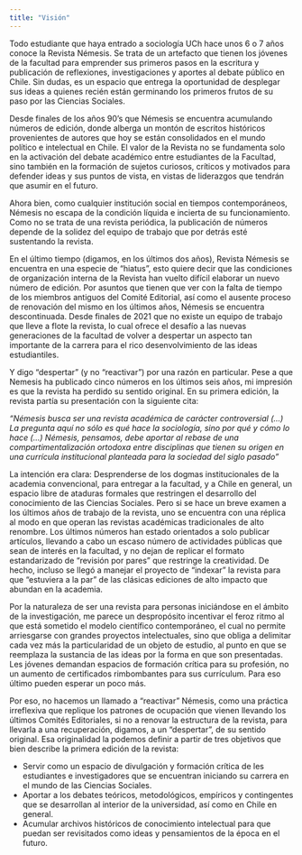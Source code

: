 ```yaml
---
title: "Visión"
---
```


Todo estudiante que haya entrado a sociología UCh hace unos 6 o 7 años conoce la Revista Némesis. Se trata de un artefacto que tienen los jóvenes de la facultad para emprender sus primeros pasos en la escritura y publicación de reflexiones, investigaciones y aportes al debate público en Chile. Sin dudas, es un espacio que entrega la oportunidad de desplegar sus ideas a quienes recién están germinando los primeros frutos de su paso por las Ciencias Sociales.

Desde finales de los años 90's que Némesis se encuentra acumulando números de edición, donde alberga un montón de escritos históricos provenientes de autores que hoy se están consolidados en el mundo político e intelectual en Chile. El valor de la Revista no se fundamenta solo en la activación del debate académico entre estudiantes de la Facultad, sino también en la formación de sujetos curiosos, críticos y motivados para defender ideas y sus puntos de vista, en vistas de liderazgos que tendrán que asumir en el futuro.

Ahora bien, como cualquier institución social en tiempos contemporáneos, Némesis no escapa de la condición líquida e incierta de su funcionamiento. Como no se trata de una revista periódica, la publicación de números depende de la solidez del equipo de trabajo que por detrás esté sustentando la revista.

En el último tiempo (digamos, en los últimos dos años), Revista Némesis se encuentra en una especie de "hiatus", esto quiere decir que las condiciones de organización interna de la Revista han vuelto difícil elaborar un nuevo número de edición. Por asuntos que tienen que ver con la falta de tiempo de los miembros antiguos del Comité Editorial, así como el ausente proceso de renovación del mismo en los últimos años, Némesis se encuentra descontinuada. Desde finales de 2021 que no existe un equipo de trabajo que lleve a flote la revista, lo cual ofrece el desafío a las nuevas generaciones de la facultad de volver a despertar un aspecto tan importante de la carrera para el rico desenvolvimiento de las ideas estudiantiles.

Y digo "despertar" (y no "reactivar") por una razón en particular. Pese a que Nemesis ha publicado cinco números en los últimos seis años, mi impresión es que la revista ha perdido su sentido original. En su primera edición, la revista partía su presentación con la siguiente cita:

  *“Némesis busca ser una revista académica de carácter controversial (...) La pregunta aquí no     sólo es qué hace la sociología, sino por qué y cómo lo hace (...) Némesis, pensamos, debe         aportar al rebase de una compartimentalización ortodoxa entre disciplinas que tienen su origen    en una currícula institucional planteada para la sociedad del siglo pasado”*

La intención era clara: Desprenderse de los dogmas institucionales de la academia convencional, para entregar a la facultad, y a Chile en general, un espacio libre de ataduras formales que restringen el desarrollo del conocimiento de las Ciencias Sociales. Pero si se hace un breve examen a los últimos años de trabajo de la revista, uno se encuentra con una réplica al modo en que operan las revistas académicas tradicionales de alto renombre. Los últimos números han estado orientados a solo publicar artículos, llevando a cabo un escaso número de actividades públicas que sean de interés en la facultad, y no dejan de replicar el formato estandarizado de "revisión por pares" que restringe la creatividad. De hecho, incluso se llegó a manejar el proyecto de "indexar" la revista para que "estuviera a la par" de las clásicas ediciones de alto impacto que abundan en la academia.

Por la naturaleza de ser una revista para personas iniciándose en el ámbito de la investigación, me parece un despropósito incentivar el feroz ritmo al que está sometido el modelo científico contemporáneo, el cual no permite arriesgarse con grandes proyectos intelectuales, sino que obliga a delimitar cada vez más la particularidad de un objeto de estudio, al punto en que se reemplaza la sustancia de las ideas por la forma en que son presentadas. Les jóvenes demandan espacios de formación crítica para su profesión, no un aumento de certificados rimbombantes para sus currículum. Para eso último pueden esperar un poco más.

Por eso, no hacemos un llamado a "reactivar" Némesis, como una práctica irreflexiva que replique los patrones de ocupación que vienen llevando los últimos Comités Editoriales, si no a renovar la estructura de la revista, para llevarla a una recuperación, digamos, a un "despertar", de su sentido original. Esa originalidad la podemos definir a partir de tres objetivos que bien describe la primera edición de la revista:

-   Servir como un espacio de divulgación y formación crítica de les estudiantes e investigadores que se encuentran iniciando su carrera en el mundo de las Ciencias Sociales.
-   Aportar a los debates teóricos, metodológicos, empíricos y contingentes que se desarrollan al interior de la universidad, así como en Chile en general.
-   Acumular archivos históricos de conocimiento intelectual para que puedan ser revisitados como ideas y pensamientos de la época en el futuro.

